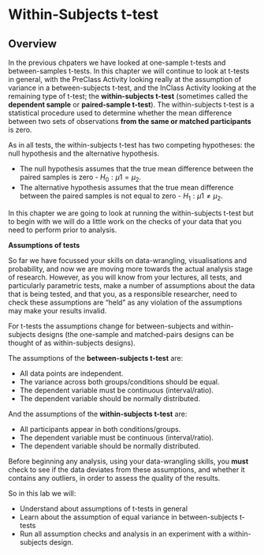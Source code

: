 # Within-Subjects t-test

## Overview

In the previous chpaters we have looked at one-sample t-tests and between-samples t-tests. In this chapter we will continue to look at t-tests in general, with the PreClass Activity looking really at the assumption of variance in a between-subjects t-test, and the InClass Activity looking at the remaining type of t-test; the **within-subjects t-test** (sometimes called the **dependent sample** or **paired-sample t-test**). The within-subjects t-test is a statistical procedure used to determine whether the mean difference between two sets of observations **from the same or matched participants** is zero. 

As in all tests, the within-subjects t-test has two competing hypotheses: the null hypothesis and the alternative hypothesis. 

* The null hypothesis assumes that the true mean difference between the paired samples is zero - $H_0: \mu1 = \mu_2$. 
* The alternative hypothesis assumes that the true mean difference between the paired samples is not equal to zero - $H_1: \mu1 \ne \mu_2$.

In this chapter we are going to look at running the within-subjects t-test but to begin with we will do a little work on the checks of your data that you need to perform prior to analysis.

**Assumptions of tests**

So far we have focussed your skills on data-wrangling, visualisations and probability, and now we are moving more towards the actual analysis stage of research. However, as you will know from your lectures, all tests, and particularly parametric tests, make a number of assumptions about the data that is being tested, and that you, as a responsible researcher, need to check these assumptions are "held" as any violation of the assumptions may make your results invalid. 

For t-tests the assumptions change for between-subjects and within-subjects designs (the one-sample and matched-pairs designs can be thought of as within-subjects designs).

The assumptions of the **between-subjects t-test** are:

* All data points are independent.
* The variance across both groups/conditions should be equal.
* The dependent variable must be continuous (interval/ratio).  
* The dependent variable should be normally distributed.  

And the assumptions of the **within-subjects t-test** are:

* All participants appear in both conditions/groups. 
* The dependent variable must be continuous (interval/ratio).  
* The dependent variable should be normally distributed.  

Before beginning any analysis, using your data-wrangling skills, you **must** check to see if the data deviates from these assumptions, and whether it contains any outliers, in order to assess the quality of the results. 

So in this lab we will:

* Understand about assumptions of t-tests in general
* Learn about the assumption of equal variance in between-subjects t-tests
* Run all assumption checks and analysis in an experiment with a within-subjects design.


